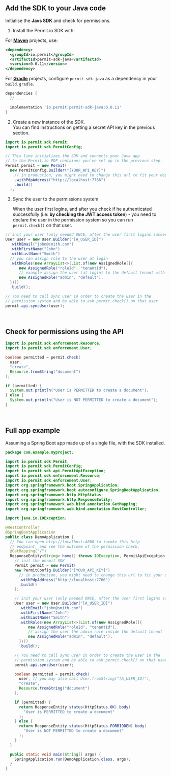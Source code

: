 
<br />

## Add the SDK to your Java code

Initialise the **Javs SDK** and check for permissions.

1. Install the Permit.io SDK with:

<Tabs groupId="language">
<TabItem value="maven" label="Maven" default>

For **[Maven](https://maven.apache.org/)** projects, use:

```xml
<dependency>
  <groupId>io.permit</groupId>
  <artifactId>permit-sdk-java</artifactId>
  <version>0.0.11</version>
</dependency>
```

  </TabItem>
  <TabItem value="gradle" label="Gradle">

For **[Gradle](https://gradle.org/)** projects, configure `permit-sdk-java` as a dependency in your `build.gradle`.

```groovy
dependencies {
  // ...

  implementation 'io.permit:permit-sdk-java:0.0.11'
}
```

  </TabItem>
</Tabs>

2. Create a new instance of the SDK. <br/>
   You can find instructions on getting a secret API key in the previous section.

```java
import io.permit.sdk.Permit;
import io.permit.sdk.PermitConfig;

// This line initializes the SDK and connects your Java app
// to the Permit.io PDP container you've set up in the previous step.
Permit permit = new Permit(
  new PermitConfig.Builder("[YOUR_API_KEY]")
    // in production, you might need to change this url to fit your deployment
    .withPdpAddress("http://localhost:7766")
    .build()
  );
```

3. Sync the user to the permissions system

   When the user first logins, and after you check if he authenticated successfully (i.e: **by checking the JWT access token**) -
   you need to declare the user in the permission system so you can run `permit.check()` on that user.

```java
// init your user (only needed ONCE, after the user first logins successfully)
User user = new User.Builder("[A_USER_ID]")
  .withEmail("john@smith.com")
  .withFirstName("John")
  .withLastName("Smith")
  // you can assign role to the user at login
  .withRoles(new ArrayList<>(List.of(new AssignedRole[]{
      new AssignedRole("roleId", "tenantId"),
      // example assign the user (at login) to the default tenant with an admin role
      new AssignedRole("admin", "default"),
  })))
  .build();

// You need to call sync user in order to create the user in the
// permission system and be able to ask permit.check() on that user
permit.api.syncUser(user);
```

<br />

## Check for permissions using the API

```java
import io.permit.sdk.enforcement.Resource;
import io.permit.sdk.enforcement.User;

boolean permitted = permit.check(
  user,
  "create",
  Resource.fromString("document")
);

if (permitted) {
  System.out.println("User is PERMITTED to create a document");
} else {
  System.out.println("User is NOT PERMITTED to create a document");
}
```

<br />

## Full app example

Assuming a Spring Boot app made up of a single file, with the SDK installed.

```java
package com.example.myproject;

import io.permit.sdk.Permit;
import io.permit.sdk.PermitConfig;
import io.permit.sdk.api.PermitApiException;
import io.permit.sdk.enforcement.Resource;
import io.permit.sdk.enforcement.User;
import org.springframework.boot.SpringApplication;
import org.springframework.boot.autoconfigure.SpringBootApplication;
import org.springframework.http.HttpStatus;
import org.springframework.http.ResponseEntity;
import org.springframework.web.bind.annotation.GetMapping;
import org.springframework.web.bind.annotation.RestController;

import java.io.IOException;

@RestController
@SpringBootApplication
public class DemoApplication {
  // You can open http://localhost:4000 to invoke this http
  // endpoint, and see the outcome of the permission check.
  @GetMapping("/")
  ResponseEntity<String> home() throws IOException, PermitApiException {
    // init the permit SDK
    Permit permit = new Permit(
    new PermitConfig.Builder("[YOUR_API_KEY]")
      // in production, you might need to change this url to fit your deployment
      .withPdpAddress("http://localhost:7766")
      .build()
    );

    // init your user (only needed ONCE, after the user first logins successfully)
    User user = new User.Builder("[A_USER_ID]")
      .withEmail("john@smith.com")
      .withFirstName("John")
      .withLastName("Smith")
      .withRoles(new ArrayList<>(List.of(new AssignedRole[]{
          new AssignedRole("roleId", "tenantId"),
          // assign the user the admin role inside the default tenant
          new AssignedRole("admin", "default"),
      })))
      .build();

    // You need to call sync user in order to create the user in the
    // permission system and be able to ask permit.check() on that user
    permit.api.syncUser(user);

    boolean permitted = permit.check(
      user, // you may also call User.fromString("[A_USER_ID]"),
      "create",
      Resource.fromString("document")
    );

    if (permitted) {
      return ResponseEntity.status(HttpStatus.OK).body(
        "User is PERMITTED to create a document"
      );
    } else {
      return ResponseEntity.status(HttpStatus.FORBIDDEN).body(
        "User is NOT PERMITTED to create a document"
      );
    }
  }

  public static void main(String[] args) {
    SpringApplication.run(DemoApplication.class, args);
  }
}
```
